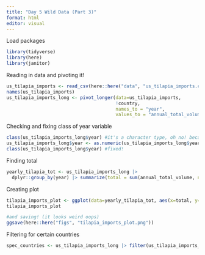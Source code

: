 ```yaml
---
title: "Day 5 Wild Data (Part 3)"
format: html
editor: visual
---
```


Load packages
```r
library(tidyverse)
library(here)
library(janitor)
```
Reading in data and pivoting it!
```r
us_tilapia_imports <- read_csv(here::here("data", "us_tilapia_imports.csv"))
names(us_tilapia_imports)
us_tilapia_imports_long <- pivot_longer(data=us_tilapia_imports,
                                        !country, 
                                        names_to = "year", 
                                        values_to = "annual_total_volume")
```

Checking and fixing class of year variable
```r
class(us_tilapia_imports_long$year) #it's a character type, oh no! because it was originally a column name?
us_tilapia_imports_long$year <- as.numeric(us_tilapia_imports_long$year)
class(us_tilapia_imports_long$year) #fixed!
```

Finding total
```r
yearly_tilapia_tot <- us_tilapia_imports_long |>
  dplyr::group_by(year) |> summarize(total = sum(annual_total_volume, na.rm = TRUE))
```

Creating plot
```r
tilapia_imports_plot <- ggplot(data=yearly_tilapia_tot, aes(x=total, y=year)) + geom_line() + labs(title= "Annual U.S. Tilapia Imports", x= "Total Volumes (in thousands of pounds)", y="Year")
tilapia_imports_plot

#and saving! (it looks weird oops)
ggsave(here::here("figs", "tilapia_imports_plot.png"))
```

Filtering for certain countries
```r
spec_countries <- us_tilapia_imports_long |> filter(us_tilapia_imports_long$country %in% c("Ecudaor", "Honduras", "Costa Rica", "Mexico"))
```

